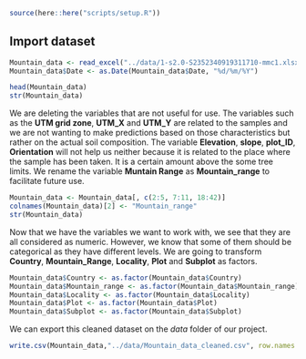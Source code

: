 
```r
source(here::here("scripts/setup.R"))
```


## Import dataset 
```r
Mountain_data <- read_excel("../data/1-s2.0-S2352340919311710-mmc1.xlsx", sheet = "FieldDATA")
Mountain_data$Date <- as.Date(Mountain_data$Date, "%d/%m/%Y")

head(Mountain_data)
str(Mountain_data)
```


We are deleting the variables that are not useful for use. The variables such as the **UTM grid zone**, **UTM_X** and **UTM_Y** are related to the samples and we are not wanting to make predictions based on those characteristics but rather on the actual soil composition. 
The variable **Elevation**, **slope**, **plot_ID**, **Orientation** will not help us neither because it is related to the place where the sample has been taken. It is a certain amount above the some tree limits.
We rename the variable **Muntain Range** as **Mountain_range** to facilitate future use. 

```r

Mountain_data <- Mountain_data[, c(2:5, 7:11, 18:42)]
colnames(Mountain_data)[2] <- "Mountain_range"
str(Mountain_data)
```

Now that we have the variables we want to work with, we see that they are all considered as numeric. However, we know that some of them should be categorical as they have different levels. We are going to transform **Country**, **Mountain_Range**, **Locality**, **Plot** and **Subplot** as factors. 

```r
Mountain_data$Country <- as.factor(Mountain_data$Country)
Mountain_data$Mountain_range <- as.factor(Mountain_data$Mountain_range)
Mountain_data$Locality <- as.factor(Mountain_data$Locality)
Mountain_data$Plot <- as.factor(Mountain_data$Plot)
Mountain_data$Subplot <- as.factor(Mountain_data$Subplot)
```


We can export this cleaned dataset on the _data_ folder of our project. 

```r
write.csv(Mountain_data,"../data/Mountain_data_cleaned.csv", row.names = FALSE)
```




